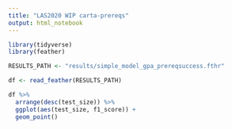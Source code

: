 ```yaml
---
title: "LAS2020 WIP carta-prereqs"
output: html_notebook
---
```


```r
library(tidyverse)
library(feather)
```

```r
RESULTS_PATH <- "results/simple_model_gpa_prereqsuccess.fthr"
```

```r
df <- read_feather(RESULTS_PATH)

df %>% 
  arrange(desc(test_size)) %>%
  ggplot(aes(test_size, f1_score)) +
  geom_point()
  
```

